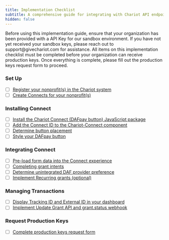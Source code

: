 ```yaml
---
title: Implementation Checklist
subtitle: A comprehensive guide for integrating with Chariot API endpoints
hidden: false
---
```


<Tip title="Sandbox Key Prerequisite">
Before using this implementation guide, ensure that your organization has been provided with a API Key for our sandbox environment. If you have not yet received your sandbox keys, please reach out to support@givechariot.com for assistance.
</Tip>

<Warning title="Production Key Requirements">
All items on this implementation checklist must be completed before your organization can receive production keys. Once everything is complete, please fill out the production keys request form to proceed.
</Warning>

### Set Up
* [ ]  [Register your nonprofit(s) in the Chariot system](/guides/dafpay/integrating-dafpay/set-up#create-nonprofit)
* [ ]  [Create Connects for your nonprofit(s)](/guides/dafpay/integrating-dafpay/set-up#create-connect)

### Installing Connect
* [ ]  [Install the Chariot Connect (DAFpay button) JavaScript package](/guides/dafpay/integrating-dafpay/installation#install-javascript-package)
* [ ]  [Add the Connect ID to the Chariot-Connect component](/guides/dafpay/integrating-dafpay/installation#add-chariot-connect)
* [ ]  [Determine button placement](/guides/dafpay/integrating-dafpay/installation#button-placement)
* [ ]  [Style your DAFpay button](/guides/dafpay/integrating-dafpay/installation#button-themes-optional)

### Integrating Connect
* [ ]  [Pre-load form data into the Connect experience](/guides/dafpay/integrating-dafpay/integration#collecting-donor-data)
* [ ]  [Completing grant intents](/guides/dafpay/integrating-dafpay/integration#capturing-grant-intents)
* [ ]  [Determine unintegrated DAF provider preference](/guides/dafpay/integrating-dafpay/integration#unintegrated-daf-providers)
* [ ]  [Implement Recurring grants (optional)](/guides/dafpay/integrating-dafpay/integration#recurring-donations)

### Managing Transactions
* [ ]  [Display Tracking ID and External ID in your dashboard](/guides/dafpay/integrating-dafpay/transactions#reconciliation--grant-identifiers)
* [ ]  [Implement Update Grant API and grant.status webhook](/guides/dafpay/integrating-dafpay/transactions#grant-statuses)

### Request Production Keys
* [ ]  [Complete production keys request form](/guides/dafpay/integrating-dafpay/prod-keys)